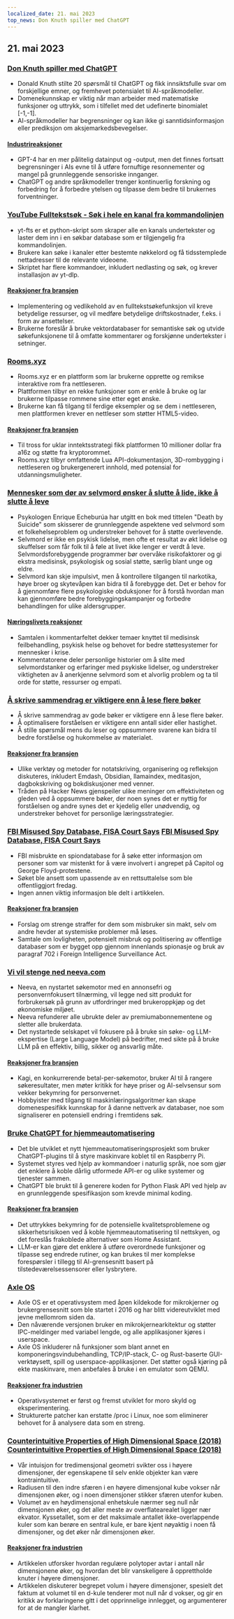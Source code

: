 ```yaml
---
localized_date: 21. mai 2023
top_news: Don Knuth spiller med ChatGPT
---
```




<CallToAction />

<Steps>

## 21. mai 2023

### [Don Knuth spiller med ChatGPT](https://cs.stanford.edu/~knuth/chatGPT20.txt)

- Donald Knuth stilte 20 spørsmål til ChatGPT og fikk innsiktsfulle svar om forskjellige emner, og fremhevet potensialet til AI-språkmodeller.
- Domenekunnskap er viktig når man arbeider med matematiske funksjoner og uttrykk, som i tilfellet med det udefinerte binomialet [-1,-1].
- AI-språkmodeller har begrensninger og kan ikke gi sanntidsinformasjon eller prediksjon om aksjemarkedsbevegelser.

#### [Industrireaksjoner](http://news.ycombinator.com/item?id=36012360)

- GPT-4 har en mer pålitelig datainput og -output, men det finnes fortsatt begrensninger i AIs evne til å utføre fornuftige resonnementer og mangel på grunnleggende sensoriske innganger.
- ChatGPT og andre språkmodeller trenger kontinuerlig forskning og forbedring for å forbedre ytelsen og tilpasse dem bedre til brukernes forventninger.

### [YouTube Fulltekstsøk - Søk i hele en kanal fra kommandolinjen](https://github.com/NotJoeMartinez/yt-fts)

- yt-fts er et python-skript som skraper alle en kanals undertekster og laster dem inn i en søkbar database som er tilgjengelig fra kommandolinjen.
- Brukere kan søke i kanaler etter bestemte nøkkelord og få tidsstemplede nettadresser til de relevante videoene.
- Skriptet har flere kommandoer, inkludert nedlasting og søk, og krever installasjon av yt-dlp.

#### [Reaksjoner fra bransjen](http://news.ycombinator.com/item?id=36009774)

- Implementering og vedlikehold av en fulltekstsøkefunksjon vil kreve betydelige ressurser, og vil medføre betydelige driftskostnader, f.eks. i form av ansettelser.
- Brukerne foreslår å bruke vektordatabaser for semantiske søk og utvide søkefunksjonene til å omfatte kommentarer og forskjønne undertekster i setninger.

### [Rooms.xyz](https://rooms.xyz/)

- Rooms.xyz er en plattform som lar brukerne opprette og remikse interaktive rom fra nettleseren.
- Plattformen tilbyr en rekke funksjoner som er enkle å bruke og lar brukerne tilpasse rommene sine etter eget ønske.
- Brukerne kan få tilgang til ferdige eksempler og se dem i nettleseren, men plattformen krever en nettleser som støtter HTML5-video.

#### [Reaksjoner fra bransjen](http://news.ycombinator.com/item?id=36009430)

- Til tross for uklar inntektsstrategi fikk plattformen 10 millioner dollar fra a16z og støtte fra kryptorommet.
- Rooms.xyz tilbyr omfattende Lua API-dokumentasjon, 3D-rombygging i nettleseren og brukergenerert innhold, med potensial for utdanningsmuligheter.

### [Mennesker som dør av selvmord ønsker å slutte å lide, ikke å slutte å leve](https://english.elpais.com/science-tech/2023-05-20/psychologist-enrique-echeburua-people-who-die-by-suicide-want-to-stop-suffering-not-to-stop-living.html)

- Psykologen Enrique Echeburúa har utgitt en bok med tittelen "Death by Suicide" som skisserer de grunnleggende aspektene ved selvmord som et folkehelseproblem og understreker behovet for å støtte overlevende.
- Selvmord er ikke en psykisk lidelse, men ofte et resultat av økt lidelse og skuffelser som får folk til å føle at livet ikke lenger er verdt å leve. Selvmordsforebyggende programmer bør overvåke risikofaktorer og gi ekstra medisinsk, psykologisk og sosial støtte, særlig blant unge og eldre.
- Selvmord kan skje impulsivt, men å kontrollere tilgangen til narkotika, høye broer og skytevåpen kan bidra til å forebygge det. Det er behov for å gjennomføre flere psykologiske obduksjoner for å forstå hvordan man kan gjennomføre bedre forebyggingskampanjer og forbedre behandlingen for ulike aldersgrupper.

#### [Næringslivets reaksjoner](http://news.ycombinator.com/item?id=36010975)

- Samtalen i kommentarfeltet dekker temaer knyttet til medisinsk feilbehandling, psykisk helse og behovet for bedre støttesystemer for mennesker i krise.
- Kommentatorene deler personlige historier om å slite med selvmordstanker og erfaringer med psykiske lidelser, og understreker viktigheten av å anerkjenne selvmord som et alvorlig problem og ta til orde for støtte, ressurser og empati.

### [Å skrive sammendrag er viktigere enn å lese flere bøker](https://www.andreasfragner.com/writing/writing-summaries)

- Å skrive sammendrag av gode bøker er viktigere enn å lese flere bøker.
- Å optimalisere forståelsen er viktigere enn antall sider eller hastighet.
- Å stille spørsmål mens du leser og oppsummere svarene kan bidra til bedre forståelse og hukommelse av materialet.

#### [Reaksjoner fra bransjen](http://news.ycombinator.com/item?id=36011599)

- Ulike verktøy og metoder for notatskriving, organisering og refleksjon diskuteres, inkludert Emdash, Obsidian, llamaindex, meditasjon, dagbokskriving og bokdiskusjoner med venner.
- Tråden på Hacker News gjenspeiler ulike meninger om effektiviteten og gleden ved å oppsummere bøker, der noen synes det er nyttig for forståelsen og andre synes det er kjedelig eller unødvendig, og understreker behovet for personlige læringsstrategier.

### [FBI Misused Spy Database, FISA Court Says](https://www.wsj.com/articles/fbi-improperly-searched-spy-database-for-information-on-americans-court-says-2f12bcd) [FBI Misused Spy Database, FISA Court Says](https://www.wsj.com/articles/fbi-improperly-searched-spy-database-for-information-on-americans-court-says-2f12bcd)

- FBI misbrukte en spiondatabase for å søke etter informasjon om personer som var mistenkt for å være involvert i angrepet på Capitol og George Floyd-protestene.
- Søket ble ansett som upassende av en rettsuttalelse som ble offentliggjort fredag.
- Ingen annen viktig informasjon ble delt i artikkelen.

#### [Reaksjoner fra bransjen](http://news.ycombinator.com/item?id=36011550)

- Forslag om strenge straffer for dem som misbruker sin makt, selv om andre hevder at systemiske problemer må løses.
- Samtale om lovligheten, potensielt misbruk og politisering av offentlige databaser som er bygget opp gjennom innenlands spionasje og bruk av paragraf 702 i Foreign Intelligence Surveillance Act.

### [Vi vil stenge ned neeva.com](https://neeva.com/blog/may-announcement)

- Neeva, en nystartet søkemotor med en annonsefri og personvernfokusert tilnærming, vil legge ned sitt produkt for forbrukersøk på grunn av utfordringer med brukeroppkjøp og det økonomiske miljøet.
- Neeva refunderer alle ubrukte deler av premiumabonnementene og sletter alle brukerdata.
- Det nystartede selskapet vil fokusere på å bruke sin søke- og LLM-ekspertise (Large Language Model) på bedrifter, med sikte på å bruke LLM på en effektiv, billig, sikker og ansvarlig måte.

#### [Reaksjoner fra bransjen](http://news.ycombinator.com/item?id=36013783)

- Kagi, en konkurrerende betal-per-søkemotor, bruker AI til å rangere søkeresultater, men møter kritikk for høye priser og AI-selvsensur som vekker bekymring for personvernet.
- Hobbyister med tilgang til maskinlæringsalgoritmer kan skape domenespesifikk kunnskap for å danne nettverk av databaser, noe som signaliserer en potensiell endring i fremtidens søk.

### [Bruke ChatGPT for hjemmeautomatisering](https://www.atomic14.com/2023/05/14/is-this-the-future-of-home-automation.html)

- Det ble utviklet et nytt hjemmeautomatiseringsprosjekt som bruker ChatGPT-plugins til å styre maskinvare koblet til en Raspberry Pi.
- Systemet styres ved hjelp av kommandoer i naturlig språk, noe som gjør det enklere å koble dårlig utformede API-er og ulike systemer og tjenester sammen.
- ChatGPT ble brukt til å generere koden for Python Flask API ved hjelp av en grunnleggende spesifikasjon som krevde minimal koding.

#### [Reaksjoner fra bransjen](http://news.ycombinator.com/item?id=36013571)

- Det uttrykkes bekymring for de potensielle kvalitetsproblemene og sikkerhetsrisikoen ved å koble hjemmeautomatisering til nettskyen, og det foreslås frakoblede alternativer som Home Assistant.
- LLM-er kan gjøre det enklere å utføre overordnede funksjoner og tilpasse seg endrede rutiner, og kan brukes til mer komplekse forespørsler i tillegg til AI-grensesnitt basert på tilstedeværelsessensorer eller lysbrytere.

### [Axle OS](https://axleos.com/)

- Axle OS er et operativsystem med åpen kildekode for mikrokjerner og brukergrensesnitt som ble startet i 2016 og har blitt videreutviklet med jevne mellomrom siden da.
- Den nåværende versjonen bruker en mikrokjernearkitektur og støtter IPC-meldinger med variabel lengde, og alle applikasjoner kjøres i userspace.
- Axle OS inkluderer nå funksjoner som blant annet en komponeringsvindubehandling, TCP/IP-stack, C- og Rust-baserte GUI-verktøysett, spill og userspace-applikasjoner. Det støtter også kjøring på ekte maskinvare, men anbefales å bruke i en emulator som QEMU.

#### [Reaksjoner fra industrien](http://news.ycombinator.com/item?id=36008526)

- Operativsystemet er først og fremst utviklet for moro skyld og eksperimentering.
- Strukturerte patcher kan erstatte /proc i Linux, noe som eliminerer behovet for å analysere data som en streng.

### [Counterintuitive Properties of High Dimensional Space (2018)](https://marckhoury.github.io/blog/counterintuitive-properties-of-high-dimensional-space/) [Counterintuitive Properties of High Dimensional Space (2018)](https://marckhoury.github.io/blog/counterintuitive-properties-of-high-dimensional-space/)

- Vår intuisjon for tredimensjonal geometri svikter oss i høyere dimensjoner, der egenskapene til selv enkle objekter kan være kontraintuitive.
- Radiusen til den indre sfæren i en høyere dimensjonal kube vokser når dimensjonen øker, og i noen dimensjoner stikker sfæren utenfor kuben.
- Volumet av en høydimensjonal enhetskule nærmer seg null når dimensjonen øker, og det aller meste av overflatearealet ligger nær ekvator. Kyssetallet, som er det maksimale antallet ikke-overlappende kuler som kan berøre en sentral kule, er bare kjent nøyaktig i noen få dimensjoner, og det øker når dimensjonen øker.

#### [Reaksjoner fra industrien](http://news.ycombinator.com/item?id=36009667)

- Artikkelen utforsker hvordan regulære polytoper avtar i antall når dimensjonene øker, og hvordan det blir vanskeligere å opprettholde knuter i høyere dimensjoner.
- Artikkelen diskuterer begrepet volum i høyere dimensjoner, spesielt det faktum at volumet til en d-kule tenderer mot null når d vokser, og gir en kritikk av forklaringene gitt i det opprinnelige innlegget, og argumenterer for at de mangler klarhet.

</Steps>
